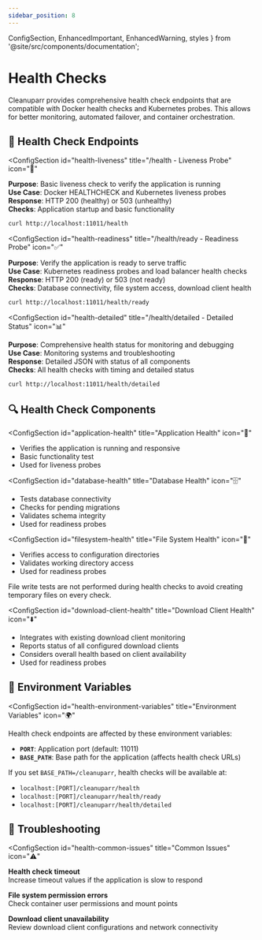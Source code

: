 ```yaml
---
sidebar_position: 8
---
```


  ConfigSection, 
  EnhancedImportant, 
  EnhancedWarning,
  styles 
} from '@site/src/components/documentation';

# Health Checks

Cleanuparr provides comprehensive health check endpoints that are compatible with Docker health checks and Kubernetes probes. This allows for better monitoring, automated failover, and container orchestration.

<div className={styles.documentationPage}>

<div className={styles.section}>

<h2 className={styles.sectionTitle}>
  <span className={styles.sectionIcon}>🏥</span>
  Health Check Endpoints
</h2>

<ConfigSection
  id="health-liveness"
  title="/health - Liveness Probe"
  icon="💓"
>

**Purpose**: Basic liveness check to verify the application is running  
**Use Case**: Docker HEALTHCHECK and Kubernetes liveness probes  
**Response**: HTTP 200 (healthy) or 503 (unhealthy)  
**Checks**: Application startup and basic functionality

```bash
curl http://localhost:11011/health
```

</ConfigSection>

<ConfigSection
  id="health-readiness"
  title="/health/ready - Readiness Probe"
  icon="✅"
>

**Purpose**: Verify the application is ready to serve traffic  
**Use Case**: Kubernetes readiness probes and load balancer health checks  
**Response**: HTTP 200 (ready) or 503 (not ready)  
**Checks**: Database connectivity, file system access, download client health

```bash
curl http://localhost:11011/health/ready
```

</ConfigSection>

<ConfigSection
  id="health-detailed"
  title="/health/detailed - Detailed Status"
  icon="📊"
>

**Purpose**: Comprehensive health status for monitoring and debugging  
**Use Case**: Monitoring systems and troubleshooting  
**Response**: Detailed JSON with status of all components  
**Checks**: All health checks with timing and detailed status

```bash
curl http://localhost:11011/health/detailed
```

</ConfigSection>

</div>

<div className={styles.section}>

<h2 className={styles.sectionTitle}>
  <span className={styles.sectionIcon}>🔍</span>
  Health Check Components
</h2>

<ConfigSection
  id="application-health"
  title="Application Health"
  icon="🚀"
>

- Verifies the application is running and responsive
- Basic functionality test
- Used for liveness probes

</ConfigSection>

<ConfigSection
  id="database-health"
  title="Database Health"
  icon="🗄️"
>

- Tests database connectivity
- Checks for pending migrations
- Validates schema integrity
- Used for readiness probes

</ConfigSection>

<ConfigSection
  id="filesystem-health"
  title="File System Health"
  icon="📁"
>

- Verifies access to configuration directories
- Validates working directory access
- Used for readiness probes

<EnhancedImportant>
File write tests are not performed during health checks to avoid creating temporary files on every check.
</EnhancedImportant>

</ConfigSection>

<ConfigSection
  id="download-client-health"
  title="Download Client Health"
  icon="⬇️"
>

- Integrates with existing download client monitoring
- Reports status of all configured download clients
- Considers overall health based on client availability
- Used for readiness probes

</ConfigSection>

</div>

<div className={styles.section}>

<h2 className={styles.sectionTitle}>
  <span className={styles.sectionIcon}>🐳</span>
  Environment Variables
</h2>

<ConfigSection
  id="health-environment-variables"
  title="Environment Variables"
  icon="🌍"
>

Health check endpoints are affected by these environment variables:

- **`PORT`**: Application port (default: 11011)
- **`BASE_PATH`**: Base path for the application (affects health check URLs)

If you set `BASE_PATH=/cleanuparr`, health checks will be available at:
- `localhost:[PORT]/cleanuparr/health`
- `localhost:[PORT]/cleanuparr/health/ready`
- `localhost:[PORT]/cleanuparr/health/detailed`

</ConfigSection>

</div>

<div className={styles.section}>

<h2 className={styles.sectionTitle}>
  <span className={styles.sectionIcon}>🔧</span>
  Troubleshooting
</h2>

<ConfigSection
  id="health-common-issues"
  title="Common Issues"
  icon="⚠️"
>

**Health check timeout**  
Increase timeout values if the application is slow to respond

**File system permission errors**  
Check container user permissions and mount points

**Download client unavailability**  
Review download client configurations and network connectivity

</ConfigSection>

</div>

</div> 